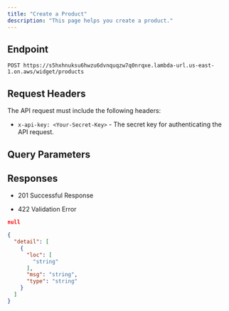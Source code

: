 ```yaml
---
title: "Create a Product"
description: "This page helps you create a product."
---
```


## Endpoint

```
POST https://s5hxhnuksu6hwzu6dvnquqzw7q0nrqxe.lambda-url.us-east-1.on.aws/widget/products
```

## Request Headers

The API request must include the following headers:

- `x-api-key: <Your-Secret-Key>` - The secret key for authenticating the API request.

## Query Parameters

<ResponseField name="link" type="string<url>" required>

## Responses

- 201 Successful Response

- 422 Validation Error

<CodeGroup>

```json 201
null
```

```json 422
{
  "detail": [
    {
      "loc": [
        "string"
      ],
      "msg": "string",
      "type": "string"
    }
  ]
}
```

</CodeGroup>
